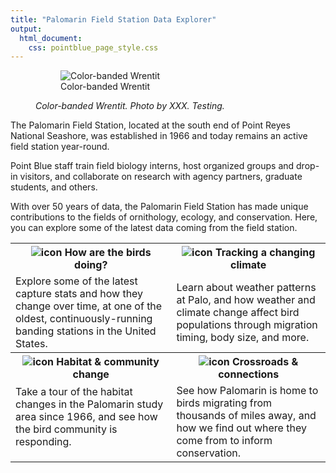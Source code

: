 ```yaml
---
title: "Palomarin Field Station Data Explorer"
output: 
  html_document:
    css: pointblue_page_style.css
---
```


<figure>
![Color-banded Wrentit](../images/wren.jpg)
<figcaption>
*Color-banded Wrentit. Photo by XXX. Testing.* 
</figcaption>
</figure>
The Palomarin Field Station, located at the south end of Point Reyes National Seashore, was established in 1966 and today remains an active field station year-round.

Point Blue staff train field biology interns, host organized groups and drop-in visitors, and collaborate on research with agency partners, graduate students, and others. 

With over 50 years of data, the Palomarin Field Station has made unique contributions to the fields of ornithology, ecology, and conservation. Here, you can explore some of the latest data coming from the field station.


<table style="table-layout: fixed; width:100%;">
<tr>
<th>![icon](https://data.pointblue.org/apps/assets/images/analyst.png) How are the birds doing?</th>
<th>![icon](https://data.pointblue.org/apps/assets/images/datacatalog.png) Tracking a changing climate</th>
</tr>
<tr>
<td>Explore some of the latest capture stats and how they change over time, at one of the oldest, continuously-running banding stations in the United States.</td>
<td>Learn about weather patterns at Palo, and how weather and climate change affect bird populations through migration timing, body size, and more.</td>
</tr>
<tr>
<th>![icon](https://data.pointblue.org/apps/assets/images/biologists-2.png) Habitat & community change</th>
<th>![icon](https://data.pointblue.org/apps/assets/images/multimap.png) Crossroads & connections</th>
</tr>
<tr>
<td>Take a tour of the habitat changes in the Palomarin study area since 1966, and see how the bird community is responding.</p></td>
<td>See how Palomarin is home to birds migrating from thousands of miles away, and how we find out where they come from to inform conservation.</td>
</tr>
</table>
